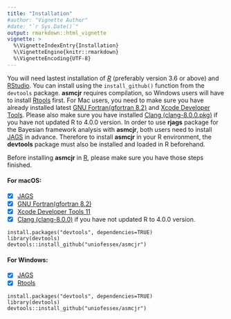 ```yaml
---
title: "Installation"
#author: "Vignette Author"
#date: "`r Sys.Date()`"
output: rmarkdown::html_vignette
vignette: >
  %\VignetteIndexEntry{Installation}
  %\VignetteEngine{knitr::rmarkdown}
  %\VignetteEncoding{UTF-8}
---
```


You will need lastest installation of [_R_](https://cran.r-project.org/mirrors.html) (preferably version 3.6 or above) and [RStudio](https://rstudio.com/products/rstudio/download/#download). You can install using the `install_github()` function from the `devtools` package. __asmcjr__ requires compilation, so Windows users will have to install [Rtools](https://cran.r-project.org/bin/windows/Rtools/) first. For Mac users, you need to  make sure you have already installed latest [GNU Fortran(gfortran 8.2)](https://github.com/fxcoudert/gfortran-for-macOS/releases) and [Xcode Developer Tools](https://developer.apple.com/support/xcode/). Please also make sure you have installed [Clang (clang-8.0.0.pkg)](https://cran.r-project.org/bin/macosx/tools/) if you have not updated R to 4.0.0 version. In order to use __rjags__ package for the Bayesian framework analysis with __asmcjr__, both users  need to install [JAGS](https://sourceforge.net/projects/mcmc-jags/files/JAGS/) in advance. Therefore to install __asmcjr__ in your R environment, the __devtools__ package must also be installed and loaded in R beforehand. 

Before installing __asmcjr__ in [R](), please make sure you have those steps finished.

#### For macOS:
- [x] [JAGS](https://sourceforge.net/projects/mcmc-jags/files/JAGS/)
- [x] [GNU Fortran(gfortran 8.2)](https://github.com/fxcoudert/gfortran-for-macOS/releases)
- [x] [Xcode Developer Tools 11](https://developer.apple.com/support/xcode/)
- [x] [Clang (clang-8.0.0)](https://cran.r-project.org/bin/macosx/tools/) if you have not updated R to 4.0.0 version.

```
install.packages("devtools", dependencies=TRUE)
library(devtools)
devtools::install_github("uniofessex/asmcjr")
```


#### For Windows:
- [x] [JAGS](https://sourceforge.net/projects/mcmc-jags/files/JAGS/)
- [x] [Rtools](https://cran.r-project.org/bin/windows/Rtools/)

```
install.packages("devtools", dependencies=TRUE)
library(devtools)
devtools::install_github("uniofessex/asmcjr")
```

